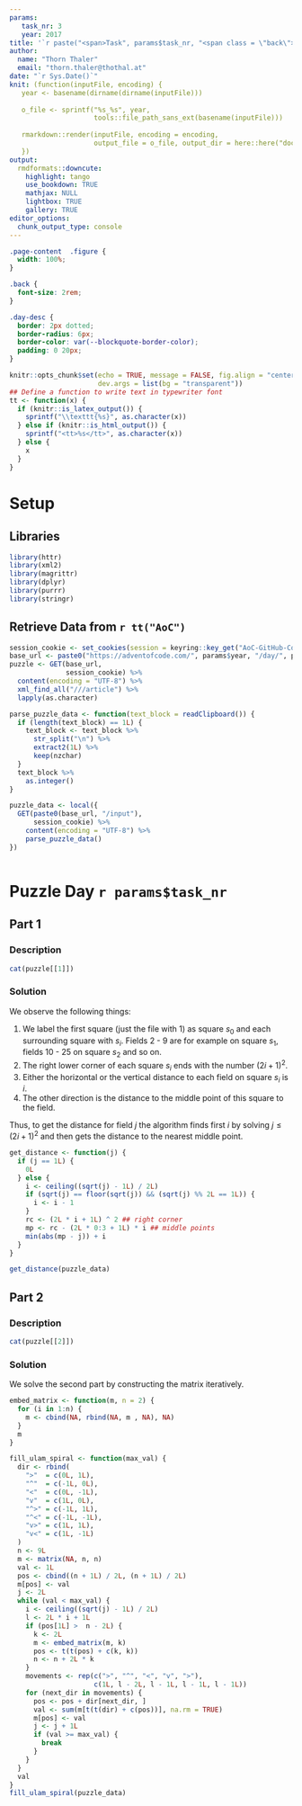 ```yaml
---
params:
   task_nr: 3
   year: 2017
title: '`r paste("<span>Task", params$task_nr, "<span class = \"back\"><a href = \"index.html\">", fontawesome::fa("home"), "</a></span></span>")`'
author: 
  name: "Thorn Thaler"
  email: "thorn.thaler@thothal.at"
date: "`r Sys.Date()`"
knit: (function(inputFile, encoding) {
   year <- basename(dirname(dirname(inputFile)))
   
   o_file <- sprintf("%s_%s", year, 
                     tools::file_path_sans_ext(basename(inputFile)))
                     
   rmarkdown::render(inputFile, encoding = encoding, 
                     output_file = o_file, output_dir = here::here("docs"))
   })
output: 
  rmdformats::downcute:
    highlight: tango
    use_bookdown: TRUE
    mathjax: NULL
    lightbox: TRUE
    gallery: TRUE
editor_options: 
  chunk_output_type: console
---
```


```css
.page-content  .figure {
  width: 100%;
}

.back {
  font-size: 2rem;
}

.day-desc {
  border: 2px dotted;
  border-radius: 6px;
  border-color: var(--blockquote-border-color);
  padding: 0 20px;
}
```


```r
knitr::opts_chunk$set(echo = TRUE, message = FALSE, fig.align = "center",
                      dev.args = list(bg = "transparent"))
## Define a function to write text in typewriter font
tt <- function(x) {
  if (knitr::is_latex_output()) {
    sprintf("\\texttt{%s}", as.character(x))
  } else if (knitr::is_html_output()) {
    sprintf("<tt>%s</tt>", as.character(x))
  } else {
    x
  }
}

```

# Setup

## Libraries

```r
library(httr)
library(xml2)
library(magrittr)
library(dplyr)
library(purrr)
library(stringr)
```

## Retrieve Data from `r tt("AoC")`


```r
session_cookie <- set_cookies(session = keyring::key_get("AoC-GitHub-Cookie"))
base_url <- paste0("https://adventofcode.com/", params$year, "/day/", params$task_nr)
puzzle <- GET(base_url,
              session_cookie) %>% 
  content(encoding = "UTF-8") %>% 
  xml_find_all("///article") %>% 
  lapply(as.character)

parse_puzzle_data <- function(text_block = readClipboard()) {
  if (length(text_block) == 1L) {
    text_block <- text_block %>% 
      str_split("\n") %>% 
      extract2(1L) %>% 
      keep(nzchar)
  }
  text_block %>% 
    as.integer()
}

puzzle_data <- local({
  GET(paste0(base_url, "/input"),
      session_cookie) %>% 
    content(encoding = "UTF-8") %>% 
    parse_puzzle_data()
})
```

```r
```

# Puzzle Day `r params$task_nr`

## Part 1

### Description

```r
cat(puzzle[[1]])
```

### Solution

We observe the following things:

1. We label the first square (just the file with 1) as square $s_0$ and each surrounding
square with $s_i$. Fields 2 - 9 are for example on square $s_1$, fields 10 - 25 on square
$s_2$ and so on.
1. The right lower corner of each square $s_i$ ends with the number $(2i + 1)^2$.
1. Either the horizontal or the vertical distance to each field on square $s_i$ is $i$.
1. The other direction is the distance to the middle point of this square to the field. 


Thus, to get the distance for field $j$ the algorithm finds first $i$ by solving 
$j \leq (2i + 1)^2$ and then gets the distance to the nearest middle point.


```r
get_distance <- function(j) {
  if (j == 1L) {
    0L
  } else {
    i <- ceiling((sqrt(j) - 1L) / 2L)
    if (sqrt(j) == floor(sqrt(j)) && (sqrt(j) %% 2L == 1L)) { 
      i <- i - 1
    }
    rc <- (2L * i + 1L) ^ 2 ## right corner
    mp <- rc - (2L * 0:3 + 1L) * i ## middle points
    min(abs(mp - j)) + i
  }
}

get_distance(puzzle_data)
```

## Part 2

### Description

```r
cat(puzzle[[2]])
```

### Solution

We solve the second part by constructing the matrix iteratively.

```r
embed_matrix <- function(m, n = 2) {
  for (i in 1:n) {
    m <- cbind(NA, rbind(NA, m , NA), NA)
  }
  m
}

fill_ulam_spiral <- function(max_val) {
  dir <- rbind(
    ">"  = c(0L, 1L),
    "^"  = c(-1L, 0L),
    "<"  = c(0L, -1L),
    "v"  = c(1L, 0L),
    "^>" = c(-1L, 1L),
    "^<" = c(-1L, -1L),
    "v>" = c(1L, 1L),
    "v<" = c(1L, -1L)
  )
  n <- 9L
  m <- matrix(NA, n, n)
  val <- 1L
  pos <- cbind((n + 1L) / 2L, (n + 1L) / 2L)
  m[pos] <- val
  j <- 2L
  while (val < max_val) {
    i <- ceiling((sqrt(j) - 1L) / 2L)
    l <- 2L * i + 1L
    if (pos[1L] >  n - 2L) {
      k <- 2L
      m <- embed_matrix(m, k)
      pos <- t(t(pos) + c(k, k))
      n <- n + 2L * k
    }
    movements <- rep(c(">", "^", "<", "v", ">"),
                     c(1L, l - 2L, l - 1L, l - 1L, l - 1L))
    for (next_dir in movements) {
      pos <- pos + dir[next_dir, ]
      val <- sum(m[t(t(dir) + c(pos))], na.rm = TRUE)
      m[pos] <- val
      j <- j + 1L
      if (val >= max_val) {
        break
      }
    }
  }
  val
}
fill_ulam_spiral(puzzle_data)
```
